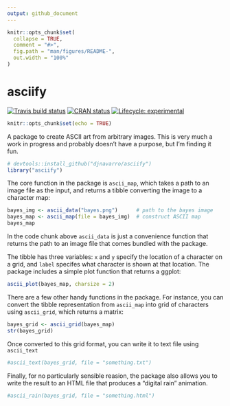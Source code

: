 ```yaml
---
output: github_document
---
```


<!-- README.md is generated from README.Rmd. Please edit that file -->

```r
knitr::opts_chunk$set(
  collapse = TRUE,
  comment = "#>",
  fig.path = "man/figures/README-",
  out.width = "100%"
)
```
# asciify

<!-- badges: start -->
[![Travis build status](https://travis-ci.org/djnavarro/asciify.svg?branch=master)](https://travis-ci.org/djnavarro/asciify)
[![CRAN status](https://www.r-pkg.org/badges/version/asciify)](https://cran.r-project.org/package=asciify)
[![Lifecycle: experimental](https://img.shields.io/badge/lifecycle-experimental-orange.svg)](https://www.tidyverse.org/lifecycle/#experimental)
<!-- badges: end -->

```r
knitr::opts_chunk$set(echo = TRUE)
```

A package to create ASCII art from arbitrary images. This is very much a work in progress and probably doesn't have a purpose, but I'm finding it fun.

```r
# devtools::install_github("djnavarro/asciify")
library("asciify")
```

The core function in the package is `ascii_map`, which takes a path to an image file as the input, and returns a tibble converting the image to a character map:

```r
bayes_img <- ascii_data("bayes.png")      # path to the bayes image
bayes_map <- ascii_map(file = bayes_img)  # construct ASCII map
bayes_map
```
In the code chunk above `ascii_data` is just a convenience function that returns the path to an image file that comes bundled with the package.

The tibble has three variables: `x` and `y` specify the location of a character on a grid, and `label` specifes what character is shown at that location. The package includes a simple plot function that returns a ggplot:
```r
ascii_plot(bayes_map, charsize = 2)
```

There are a few other handy functions in the package. For instance, you can convert the tibble representation from `ascii_map` into grid of characters using `ascii_grid`, which returns a matrix:

```r
bayes_grid <- ascii_grid(bayes_map)
str(bayes_grid)
```

Once converted to this grid format, you can write it to text file using `ascii_text`

```r
#ascii_text(bayes_grid, file = "something.txt")
```

Finally, for no particularly sensible reasion, the package also allows you to write the result to an HTML file that produces a "digital rain" animation. 

```r
#ascii_rain(bayes_grid, file = "something.html")
```

